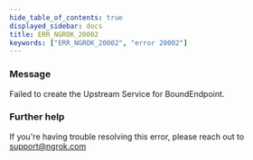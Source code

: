 ```yaml
---
hide_table_of_contents: true
displayed_sidebar: docs
title: ERR_NGROK_20002
keywords: ["ERR_NGROK_20002", "error 20002"]
---
```


### Message

Failed to create the Upstream Service for BoundEndpoint.

### Further help

If you're having trouble resolving this error, please reach out to [support@ngrok.com](mailto:support@ngrok.com?subject=Help%20with%20ERR_NGROK_20002)
